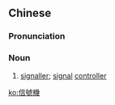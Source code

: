 {{also|信号機|信号机}}
==Chinese==
{{zh-forms|s=信号机|type=21}}

===Pronunciation===
{{zh-pron
|m=xìnhàojī,er=2
|c=seon3 hou6 gei1
|cat=n
}}

===Noun===
{{zh-noun}}

# [[signaller]]; {{lb|zh|rail transport}} [[signal]] [[controller]]

[[ko:信號機]]
